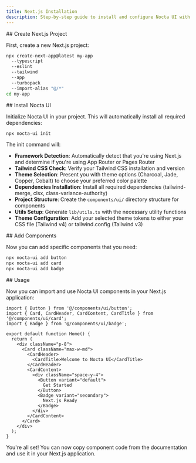 ```yaml
---
title: Next.js Installation
description: Step-by-step guide to install and configure Nocta UI with Next.js
---
```



<Steps>
<Step>
## Create Next.js Project

First, create a new Next.js project:

```bash lineNumbers title="Terminal"
npx create-next-app@latest my-app 
  --typescript 
  --eslint 
  --tailwind 
  --app
  --turbopack	 
  --import-alias "@/*"
cd my-app
```
</Step>

<Step>
## Install Nocta UI

Initialize Nocta UI in your project. This will automatically install all required dependencies:

```bash lineNumbers title="Terminal"
npx nocta-ui init
```

The init command will:
- **Framework Detection**: Automatically detect that you're using Next.js and determine if you're using App Router or Pages Router
- **Tailwind CSS Check**: Verify your Tailwind CSS installation and version
- **Theme Selection**: Present you with theme options (Charcoal, Jade, Copper, Cobalt) to choose your preferred color palette
- **Dependencies Installation**: Install all required dependencies (tailwind-merge, clsx, class-variance-authority)
- **Project Structure**: Create the `components/ui/` directory structure for components
- **Utils Setup**: Generate `lib/utils.ts` with the necessary utility functions
- **Theme Configuration**: Add your selected theme tokens to either your CSS file (Tailwind v4) or tailwind.config (Tailwind v3)
</Step>

<Step>
## Add Components

Now you can add specific components that you need:

```bash lineNumbers title="Terminal"
npx nocta-ui add button
npx nocta-ui add card
npx nocta-ui add badge
```
</Step>

<Step>
## Usage

Now you can import and use Nocta UI components in your Next.js application:

```tsx lineNumbers title="src/app/page.tsx"
import { Button } from '@/components/ui/button';
import { Card, CardHeader, CardContent, CardTitle } from '@/components/ui/card';
import { Badge } from '@/components/ui/badge';

export default function Home() {
  return (
    <div className="p-8">
      <Card className="max-w-md">
        <CardHeader>
          <CardTitle>Welcome to Nocta UI</CardTitle>
        </CardHeader>
        <CardContent>
          <div className="space-y-4">
            <Button variant="default">
              Get Started
            </Button>
            <Badge variant="secondary">
              Next.js Ready
            </Badge>
          </div>
        </CardContent>
      </Card>
    </div>
  );
}
```
</Step>
</Steps>

You're all set! You can now copy component code from the documentation and use it in your Next.js application.
